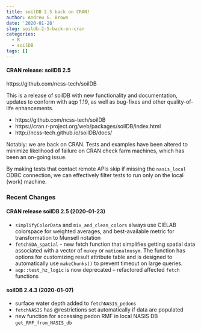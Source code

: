 ```yaml
---
title: soilDB 2.5 back on CRAN!
author: Andrew G. Brown
date: '2020-01-28'
slug: soildb-2-5-back-on-cran
categories:
  - R
  - soilDB
tags: []
---
```


#### CRAN release: soilDB 2.5
https://github.com/ncss-tech/soilDB

This is a release of soilDB with new functionality and documentation, updates to conform with aqp 1.19, as well as bug-fixes and other quality-of-life enhancements.

- https://github.com/ncss-tech/soilDB
- https://cran.r-project.org/web/packages/soilDB/index.html
- http://ncss-tech.github.io/soilDB/docs/

Notably: we are back on CRAN. Tests and examples have been altered to minimize likelihood of failure on CRAN check farm machines, which has been an on-going issue. 

By making tests that contact remote APIs skip if missing the `nasis_local` ODBC connection, we can effectively filter tests to run only on the local (work) machine.

### Recent Changes 
#### CRAN release soilDB 2.5 (2020-01-23)
- `simplifyColorData` and `mix_and_clean_colors` always use CIELAB colorspace for weighted averages, and best-available metric for transformation to Munsell notation
- `fetchSDA_spatial` - new fetch function that simplifies getting spatial data associated with a vector of `mukey` or `nationalmusym`. The function has options for customizing result attribute table and is designed to automatically use `makeChunks()` to prevent timeout on large queries.
- `aqp::test_hz_logic` is now deprecated -- refactored affected `fetch` functions

#### soilDB 2.4.3 (2020-01-07)
- surface water depth added to `fetchNASIS_pedons`
- `fetchNASIS` has @restrictions set automatically if data are populated
- new function for accessing pedon RMF in local NASIS DB `get_RMF_from_NASIS_db`
